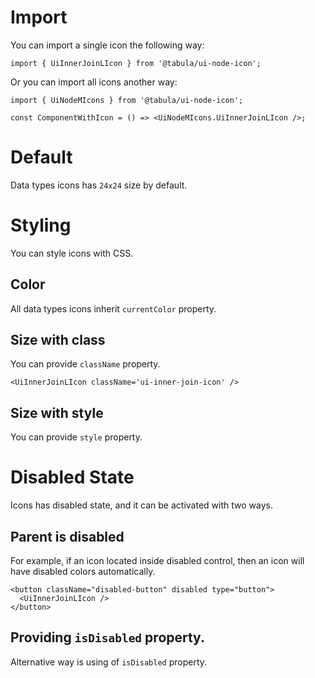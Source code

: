 

<Meta title="Large/Docs" />

# Import

You can import a single icon the following way:

```tsx
import { UiInnerJoinLIcon } from '@tabula/ui-node-icon';
```

Or you can import all icons another way:

```tsx
import { UiNodeMIcons } from '@tabula/ui-node-icon';

const ComponentWithIcon = () => <UiNodeMIcons.UiInnerJoinLIcon />;
```

# Default

Data types icons has `24x24` size by default.

<Canvas layout="centered">
  <UiInnerJoinLIcon />
</Canvas>

# Styling

You can style icons with CSS.

## Color

All data types icons inherit `currentColor` property.

<Canvas layout="centered">
  <div style={{ color: 'blue' }}>
    <UiInnerJoinLIcon />
  </div>
</Canvas>

## Size with class

You can provide `className` property.

<Canvas layout="centered">
  <div>
    <style>
      {`
        .ui-inner-join-icon {
          width: 32px;
          height: 32px;
        }
      `}
    </style>

    <UiInnerJoinLIcon className='ui-inner-join-icon' />
  </div>
</Canvas>

## Size with style

You can provide `style` property.

<Canvas layout="centered">
  <UiInnerJoinLIcon style={{ width: '32px', height: '32px' }} />
</Canvas>

# Disabled State

Icons has disabled state, and it can be activated with two ways.

## Parent is disabled

For example, if an icon located inside disabled control, then an icon will have disabled colors automatically.

<Canvas layout="centered">
  <div>
    <style>
      {`
        .disabled-button {
          display: flex;
          align-items: center;
          justify-content: center;
          width: 64px;
          height: 64px;
          background: transparent;
          border-width: 1px;
        }
      `}
    </style>

    <button className="disabled-button" disabled type="button">
      <UiInnerJoinLIcon />
    </button>
  </div>
</Canvas>

## Providing `isDisabled` property.

Alternative way is using of `isDisabled` property.

<Canvas layout="centered">
  <UiInnerJoinLIcon isDisabled />
</Canvas>
